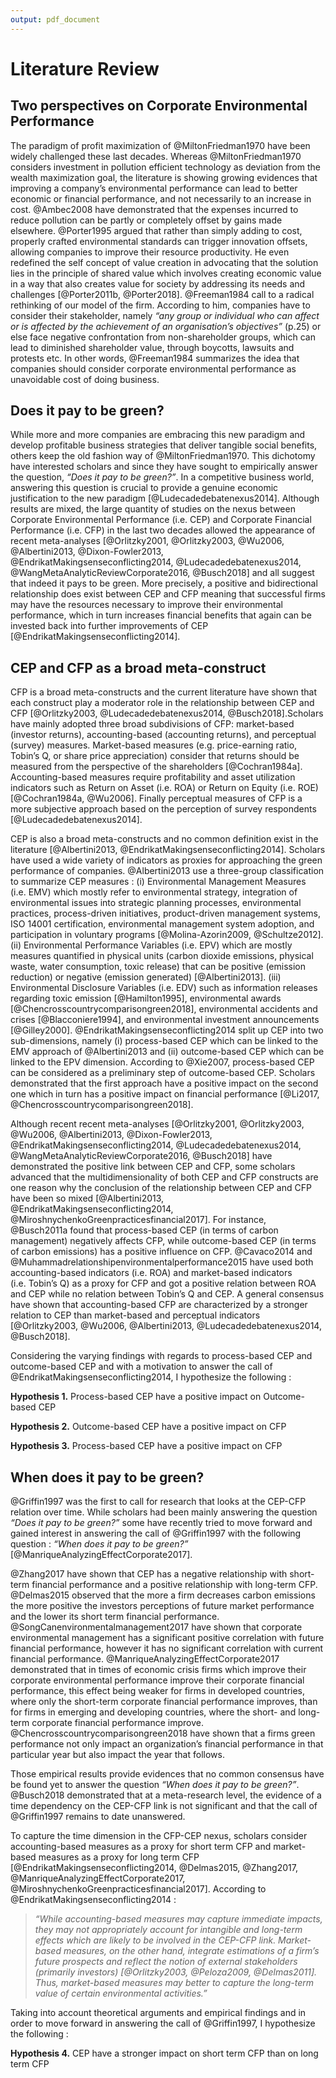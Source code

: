```yaml
---
output: pdf_document
---
```



# Literature Review


## Two perspectives on Corporate Environmental Performance

The paradigm of profit maximization of @MiltonFriedman1970 have been widely challenged these last decades. Whereas @MiltonFriedman1970 considers investment in pollution efficient technology as deviation from the wealth maximization goal, the literature is showing growing evidences that improving a company's environmental performance can lead to better economic or financial performance, and not necessarily to an increase in cost. @Ambec2008 have demonstrated that the expenses incurred to reduce pollution can be partly or completely offset by gains made elsewhere. @Porter1995 argued that rather than simply adding to cost, properly crafted environmental standards can trigger innovation offsets, allowing companies to improve their resource productivity. He even redefined the self concept of value creation in advocating that the solution lies in the principle of shared value which involves creating economic value in a way that also creates value for society by addressing its needs and challenges [@Porter2011b, @Porter2018]. @Freeman1984 call to a radical rethinking of our model of the firm. According to him, companies have to consider their stakeholder, namely *"any group or individual who can affect or is affected by the achievement of an organisation's objectives"* (p.25) or else face negative confrontation from non-shareholder groups, which can lead to diminished shareholder value, through boycotts, lawsuits and protests etc. In other words,  @Freeman1984 summarizes the idea that companies should consider corporate environmental performance as unavoidable cost of doing business.


## Does it pay to be green?

While more and more companies are embracing this new paradigm and develop profitable business strategies that deliver tangible social benefits, others keep the old fashion way of @MiltonFriedman1970. This dichotomy have interested scholars and since they have sought to empirically answer the question, *"Does it pay to be green?"*. In a competitive business world, answering this question is crucial to provide a genuine economic justification to the new paradigm [@Ludecadedebatenexus2014]. Although results are mixed, the large quantity of studies on the nexus between Corporate Environmental Performance (i.e. CEP) and Corporate Financial Performance (i.e. CFP) in the last two decades allowed the appearance of recent meta-analyses \footnote{Initially, the literature focused on the link between Corporate Social Performance (i.e. CSP) and Corporate Financial Performance (i.e. CFP). Orlitzky and Benjamin 2001 were the first to consider CEP as apart from CSP. Given that Busch and Friede 2018 could not detect statistically significant differences between the effects of environmental CEP and social-related CSP on CFP and concludes that good CSP pays off, whether social or environmental related, this study considers CSP equals to CEP.} [@Orlitzky2001, @Orlitzky2003, @Wu2006, @Albertini2013, @Dixon-Fowler2013, @EndrikatMakingsenseconflicting2014, @Ludecadedebatenexus2014, @WangMetaAnalyticReviewCorporate2016, @Busch2018] and all suggest that indeed it pays to be green. More precisely, a positive and bidirectional relationship does exist between CEP and CFP meaning that successful firms may have the resources necessary to improve their environmental performance, which in turn increases financial benefits that again can be invested back into further improvements of CEP [@EndrikatMakingsenseconflicting2014].



## CEP and CFP as a broad meta-construct

CFP is a broad meta-constructs and the current literature have shown that each construct play a moderator role in the relationship between CEP and CFP [@Orlitzky2003, @Ludecadedebatenexus2014, @Busch2018].Scholars have mainly adopted three broad subdivisions of CFP: market-based (investor returns), accounting-based (accounting returns), and perceptual (survey) measures. Market-based measures (e.g. price-earning ratio, Tobin's Q, or share price appreciation) consider that returns should be measured from the perspective of the shareholders [@Cochran1984a]. Accounting-based measures require profitability and asset utilization indicators such as Return on Asset (i.e. ROA) or Return on Equity (i.e. ROE) [@Cochran1984a, @Wu2006]. Finally perceptual measures of CFP is a more subjective approach based on the perception of survey respondents [@Ludecadedebatenexus2014]. 

CEP is also a broad meta-constructs and no common definition exist in the literature [@Albertini2013, @EndrikatMakingsenseconflicting2014]. Scholars have used a wide variety of indicators as proxies for approaching the green performance of companies. @Albertini2013 use a three-group classification to summarize CEP measures : (i) Environmental Management Measures (i.e. EMV) which mostly refer to environmental strategy, integration of environmental issues into strategic planning processes, environmental practices, process-driven initiatives, product-driven management systems, ISO 14001 certification, environmental management system adoption, and participation in voluntary programs [@Molina-Azorin2009, @Schultze2012]. (ii) Environmental Performance Variables (i.e. EPV) which are mostly measures quantified in physical units (carbon dioxide emissions, physical waste, water consumption, toxic release) that can be positive (emission reduction) or negative (emission generated) [@Albertini2013]. (iii) Environmental Disclosure Variables (i.e. EDV) such as information releases regarding toxic emission [@Hamilton1995], environmental awards [@Chencrosscountrycomparisongreen2018], environmental accidents and crises [@Blacconiere1994], and environmental investment announcements [@Gilley2000]. @EndrikatMakingsenseconflicting2014 split up CEP into two sub-dimensions, namely (i) process-based CEP which can be linked to the EMV approach of @Albertini2013 and (ii) outcome-based CEP which can be linked to the EPV dimension. According to @Xie2007, process-based CEP can be considered as a preliminary step of outcome-based CEP. Scholars demonstrated that the first approach have a positive impact on the second one which in turn has a positive impact on financial performance [@Li2017, @Chencrosscountrycomparisongreen2018]. 

Although recent recent meta-analyses [@Orlitzky2001, @Orlitzky2003, @Wu2006, @Albertini2013, @Dixon-Fowler2013, @EndrikatMakingsenseconflicting2014, @Ludecadedebatenexus2014, @WangMetaAnalyticReviewCorporate2016, @Busch2018] have demonstrated the positive link between CEP and CFP, some scholars advanced that the multidimensionality of both CEP and CFP constructs are one reason why the conclusion of the relationship between CEP and CFP have been so mixed [@Albertini2013, @EndrikatMakingsenseconflicting2014, @MiroshnychenkoGreenpracticesfinancial2017]. For instance, @Busch2011a  found that process-based CEP (in terms of carbon management) negatively affects CFP, while outcome-based CEP (in terms of carbon emissions) has a positive influence on CFP. @Cavaco2014 and @Muhammadrelationshipenvironmentalperformance2015 have used both accounting-based indicators (i.e. ROA) and market-based indicators (i.e. Tobin's Q) as a proxy for CFP and got a positive relation between ROA and CEP while no relation between Tobin's Q and CEP. A general consensus have shown that accounting-based CFP are characterized by a stronger relation to CEP than market-based and perceptual indicators [@Orlitzky2003, @Wu2006, @Albertini2013, @Ludecadedebatenexus2014, @Busch2018]. 

Considering the varying findings with regards to process-based CEP and outcome-based CEP and with a motivation to answer the call of @EndrikatMakingsenseconflicting2014, I hypothesize the following :



**Hypothesis 1.** Process-based CEP have a positive impact on Outcome-based CEP

**Hypothesis 2.** Outcome-based CEP have a positive impact on CFP

**Hypothesis 3.** Process-based CEP have a positive impact on CFP

<!-- citation from endrikat et al 2013 : 

> the varying findings with regard to processbased CEP and outcome-based CEP call for further research. Similarly, the somewhat counterintuitive finding of a stronger relationship for accounting-based measures of CFP for studies measuring both constructs concurrently clearly warrants further investigations.

## Green Initatives as a preliminary step of CEP

Within the scope of CEP, the therm *green initiatives* has emerged from the literature. Green initiatives is a term used to describe a set of actions undertaken by a firm with aim to minimize the negative environmental effects associated with the entire life cycle of its products or services starting from design of the product, acquisition of raw materials, and product use, up to the final disposal of the product [@Nicholls2012, @Zhu2004].@Ramus2002 points out three types of green initiatives, namely those that decrease the environmental impact of the  company, those that solve environmental problems of the company and those that develop a more eco-efficient services. Besides he highlights that green initiatives occur at all levels within companies, resulting from creative ideas from managers, office personnel, blue-collar workers, or other types of employees. Scholars demonstrated that green initiatives have a positive impact on green performance, which in turn has a positive impact on financial performance [@Li2017, @Chencrosscountrycomparisongreen2018]. 
-->


## When does it pay to be green?

@Griffin1997 was the first to call for research that looks at the CEP-CFP relation over time. While scholars had been mainly answering the  question *"Does it pay to be green?"* some have recently tried to move forward and gained interest in answering the call of @Griffin1997 with the following question : *"When does it pay to be green?"* [@ManriqueAnalyzingEffectCorporate2017]. 

@Zhang2017 have shown that CEP has a negative relationship with short-term financial performance and a positive relationship with long-term CFP. @Delmas2015 observed that the more a firm decreases carbon emissions the more positive the investors perceptions of future market performance and the lower its short term financial performance. @SongCanenvironmentalmanagement2017 have shown that corporate environmental management has a significant positive correlation with future financial performance, however it has no significant correlation with current financial performance. @ManriqueAnalyzingEffectCorporate2017 demonstrated that in times of economic crisis firms which improve their corporate environmental performance improve their corporate financial performance, this effect being weaker for firms in developed countries, where only the short-term corporate financial performance improves, than for firms in emerging and developing countries, where the short- and long-term corporate financial performance improve. @Chencrosscountrycomparisongreen2018 have shown that a firms green performance not only impact an organization's financial performance in that particular year but also impact the year that follows.

Those empirical results provide evidences that no common consensus have be found yet to answer the question *"When does it pay to be green?"*. @Busch2018 demonstrated that at a meta-research level, the evidence of a time dependency on the CEP-CFP link is not significant and that the call of @Griffin1997 remains to date unanswered. 

To capture the time dimension in the CFP-CEP nexus, scholars consider accounting-based measures as a proxy for short term CFP and market-based measures as a proxy for long term CFP [@EndrikatMakingsenseconflicting2014, @Delmas2015, @Zhang2017, @ManriqueAnalyzingEffectCorporate2017, @MiroshnychenkoGreenpracticesfinancial2017]. According to @EndrikatMakingsenseconflicting2014 : 


> *"While accounting-based measures may capture immediate impacts, they may not appropriately account for intangible and long-term effects which are likely to be involved in the CEP-CFP link. Market-based measures, on the other hand, integrate estimations of a firm's future prospects and reflect the notion of external stakeholders (primarily investors) [@Orlitzky2003, @Peloza2009, @Delmas2011]. Thus, market-based measures may better to capture the long-term value of certain environmental activities."*



Taking into account theoretical arguments and empirical findings and in order to move forward in answering the call of @Griffin1997, I hypothesize the following :


**Hypothesis 4.** CEP have a stronger impact on short term CFP than on long term CFP











